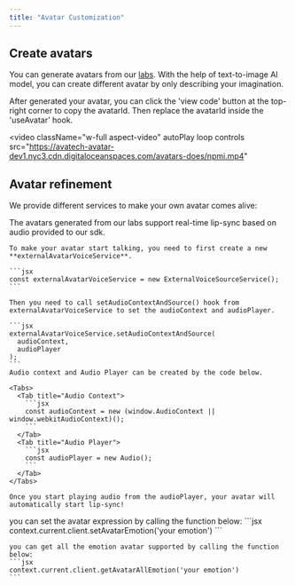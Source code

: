```yaml
---
title: "Avatar Customization"
---
```


## Create avatars

You can generate avatars from our [labs](https://labs.avatech.ai). With the help of text-to-image AI model, you can create different avatar by only describing your imagination.

After generated your avatar, you can click the 'view code' button at the top-right corner to copy the avatarId. Then replace the avatarId inside the 'useAvatar' hook.

<video
  className="w-full aspect-video"
  autoPlay
  loop
  controls
  src="https://avatech-avatar-dev1.nyc3.cdn.digitaloceanspaces.com/avatars-does/npmi.mp4"
></video>

## Avatar refinement

We provide different services to make your own avatar comes alive:

<AccordionGroup>
  <Accordion title="Lip-sync">
    The avatars generated from our labs support real-time lip-sync based on audio provided to our sdk.

    To make your avatar start talking, you need to first create a new **externalAvatarVoiceService**.

    ```jsx
    const externalAvatarVoiceService = new ExternalVoiceSourceService();
    ```

    Then you need to call setAudioContextAndSource() hook from externalAvatarVoiceService to set the audioContext and audioPlayer.

    ```jsx
    externalAvatarVoiceService.setAudioContextAndSource(
      audioContext,
      audioPlayer
    );
    ```
    Audio context and Audio Player can be created by the code below.

    <Tabs>
      <Tab title="Audio Context">
        ```jsx
        const audioContext = new (window.AudioContext || window.webkitAudioContext)();
        ```
      </Tab>
      <Tab title="Audio Player">
        ```jsx
        const audioPlayer = new Audio();
        ```
      </Tab>
    </Tabs>

    Once you start playing audio from the audioPlayer, your avatar will automatically start lip-sync!

  </Accordion>

  <Accordion title="Expression">
    you can set the avatar expression by calling the function below:
    ```jsx
    context.current.client.setAvatarEmotion('your emotion')
    ```

    you can get all the emotion avatar supported by calling the function below:
    ```jsx
    context.current.client.getAvatarAllEmotion('your emotion')
    ```
    
  </Accordion>
</AccordionGroup>
